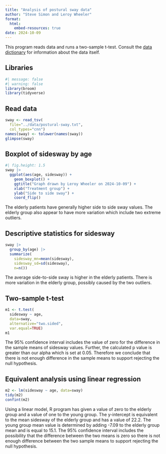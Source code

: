 ```yaml
---
title: "Analysis of postural sway data"
author: "Steve Simon and Leroy Wheeler"
format: 
  html:
    embed-resources: true
date: 2024-10-09
---
```


This program reads data and runs a two-sample t-test. Consult the [data dictionary][dic] for information about the data itself.

[dic]: https://github.com/pmean/data/blob/main/files/postural-sway.yaml

## Libraries

```r
#| message: false
#| warning: false
library(broom)
library(tidyverse)
```

## Read data

```r
sway <- read_tsv(
  file="../data/postural-sway.txt",
  col_types="cnn")
names(sway) <- tolower(names(sway))
glimpse(sway)
```

## Boxplot of sidesway by age

```r
#| fig.height: 1.5
sway |>
  ggplot(aes(age, sidesway)) +
    geom_boxplot() +
    ggtitle("Graph drawn by Leroy Wheeler on 2024-10-09") +
    xlab("Treatment group") +
    ylab("Side to side sway") +
    coord_flip()
```

The elderly patients have generally higher side to side sway values. The elderly group also appear to have more variation which include two extreme outliers.

## Descriptive statistics for sidesway

```r
sway |>
  group_by(age) |>
  summarize(
    sidesway_mn=mean(sidesway),
    sidesway_sd=sd(sidesway),
    n=n())
```

The average side-to-side sway is higher in the elderly patients. There is more variation in the elderly group, possibly caused by the two outliers.

## Two-sample t-test

```r
m1 <- t.test(
  sidesway ~ age, 
  data=sway,
  alternative="two.sided",
  var.equal=TRUE)
m1
```
The 95% confidence interval includes the value of zero for the difference in the sample means of sidesway values. Further, the calculated p value is greater than our alpha which is set at 0.05. Therefore we conclude that there is not enough difference in the sample means to support rejecting the null hypothesis.


## Equivalent analysis using linear regression

```r
m2 <- lm(sidesway ~ age, data=sway)
tidy(m2)
confint(m2)
```
Using a linear model, R program has given a value of zero to the elderly group and a value of one to the young group.  The y-intercept is equivalent to the mean sidesway of the elderly group and has a value of 22.2.  The young group mean value is determined by adding -7.09 to the elderly group mean and is equal to 15.1. The 95% confidence interval includes the possibility that the difference between the two means is zero so there is not enough difference between the two sample means to support rejecting the null hypothesis.  

